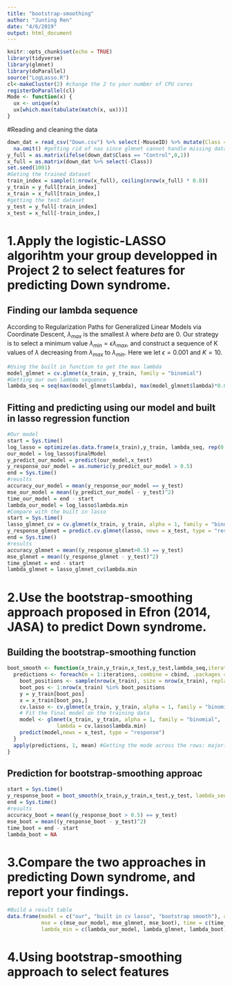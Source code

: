 ```yaml
---
title: "bootstrap-smoothing"
author: "Junting Ren"
date: "4/6/2019"
output: html_document
---
```


```r
knitr::opts_chunk$set(echo = TRUE)
library(tidyverse)
library(glmnet)
library(doParallel)
source("LogLasso.R")
cl<-makeCluster(2) #change the 2 to your number of CPU cores  
registerDoParallel(cl)  
Mode <- function(x) {
  ux <- unique(x)
  ux[which.max(tabulate(match(x, ux)))]
}
```

#Reading and cleaning the data
```r
down_dat = read_csv("Down.csv") %>% select(-MouseID) %>% mutate(Class = as.factor(Class)) %>% 
  na.omit() #getting rid of nas since glmnet cannot handle missing data
y_full = as.matrix(ifelse(down_dat$Class == "Control",0,1))
x_full = as.matrix(down_dat %>% select(-Class))
set.seed(1001)
#Geting the trained dataset
train_index = sample(1:nrow(x_full), ceiling(nrow(x_full) * 0.8))
y_train = y_full[train_index]
x_train = x_full[train_index,]
#getting the test dataset
y_test = y_full[-train_index]
x_test = x_full[-train_index,]
```
# 1.Apply the logistic-LASSO algorihtm your group developped in Project 2 to select features for predicting Down syndrome.
## Finding our lambda sequence
According to Regularization Paths for Generalized Linear Models via Coordinate Descent, $\lambda_{max}$ is the smallest $\lambda$ where $beta$ are 0. Our strategy is to select a minimum value $\lambda_{min} = \epsilon \lambda_{max}$, and construct a sequence of K values of $\lambda$ decreasing from  $\lambda_{max}$ to  $\lambda_{min}$. Here we let $\epsilon = 0.001$ and $K = 10$.
```r
#Using the built in function to get the max lambda
model_glmnet = cv.glmnet(x_train, y_train, family = "binomial")
#Getting our own lambda sequence
lambda_seq = seq(max(model_glmnet$lambda), max(model_glmnet$lambda)*0.001, length.out = 10)
```

## Fitting and predicting using our model and built in lasso regression function
```r
#Our model
start = Sys.time()
log_lasso = optimize(as.data.frame(x_train),y_train, lambda_seq, rep(0.01, 77))
our_model = log_lasso$finalModel
y_predict_our_model = predict(our_model,x_test)
y_response_our_model = as.numeric(y_predict_our_model > 0.5)
end = Sys.time()
#reuslts
accuracy_our_model = mean(y_response_our_model == y_test)
mse_our_model = mean((y_predict_our_model - y_test)^2)
time_our_model = end - start
lambda_our_model = log_lasso$lambda.min
#Compare with the built in lasso
start = Sys.time()
lasso_glmnet_cv = cv.glmnet(x_train, y_train, alpha = 1, family = "binomial", lambda = lambda_seq)
y_response_glmnet = predict.cv.glmnet(lasso, newx = x_test, type = "response", s = "lambda.min")
end = Sys.time()
#results
accuracy_glmnet = mean((y_response_glmnet>0.5) == y_test) 
mse_glmnet = mean((y_response_glmnet - y_test)^2)
time_glmnet = end - start
lambda_glmnet = lasso_glmnet_cv$lambda.min
```



# 2.Use the bootstrap-smoothing approach proposed in Efron (2014, JASA) to predict Down syndrome.

## Building the bootstrap-smoothing function
```r
boot_smooth <- function(x_train,y_train,x_test,y_test,lambda_seq,iterations=1000){
  predictions <- foreach(m = 1:iterations,.combine = cbind, .packages = "glmnet") %dopar% {
    boot_positions <- sample(nrow(x_train), size = nrow(x_train), replace = T)
    boot_pos <- 1:nrow(x_train) %in% boot_positions
    y = y_train[boot_pos]
    x = x_train[boot_pos,]
    cv.lasso <- cv.glmnet(x_train, y_train, alpha = 1, family = "binomial", lambda = lambda_seq)
    # Fit the final model on the training data
    model <- glmnet(x_train, y_train, alpha = 1, family = "binomial",
                lambda = cv.lasso$lambda.min)
    predict(model,newx = x_test, type = "response")
  }
  apply(predictions, 1, mean) #Getting the mode across the rows: majority vote 
}

```

## Prediction for bootstrap-smoothing approac
```r
start = Sys.time()
y_response_boot = boot_smooth(x_train,y_train,x_test,y_test, lambda_seq = lambda_seq, iterations = 100)
end = Sys.time()
#results
accuracy_boot = mean((y_response_boot > 0.5) == y_test)
mse_boot = mean((y_response_boot - y_test)^2)
time_boot = end - start
lambda_boot = NA
```

# 3.Compare the two approaches in predicting Down syndrome, and report your findings.
```r
#Build a result table
data.frame(model = c("our", "built in cv lasso", "bootstrap smooth"), accuracy = c(accuracy_our_model, accuracy_glmnet, accuracy_boot),
           mse = c(mse_our_model, mse_glmnet, mse_boot), time = c(time_our_model,time_glmnet,time_boot),
           lambda_min = c(lambda_our_model, lambda_glmnet, lambda_boot))
```

# 4.Using bootstrap-smoothing approach to select features
```r

```

